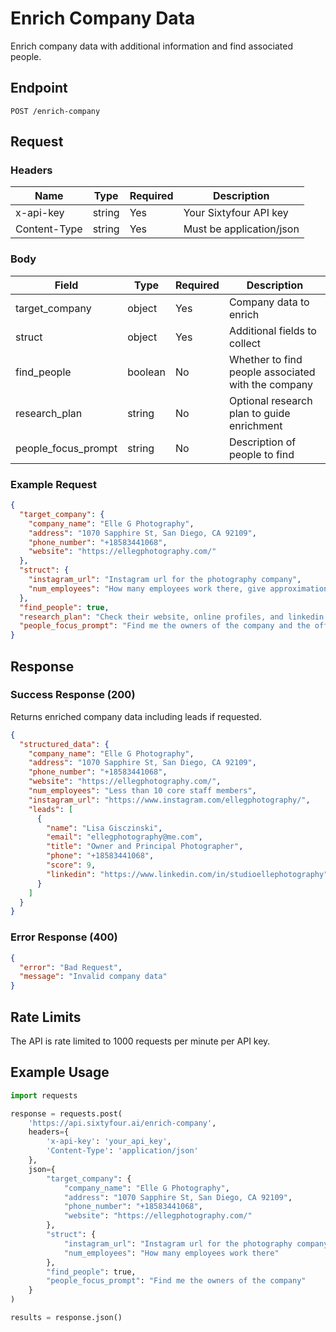 # Enrich Company Data

Enrich company data with additional information and find associated people.

## Endpoint

```http
POST /enrich-company
```

## Request

### Headers

| Name | Type | Required | Description |
|------|------|----------|-------------|
| x-api-key | string | Yes | Your Sixtyfour API key |
| Content-Type | string | Yes | Must be application/json |

### Body

| Field | Type | Required | Description |
|-------|------|----------|-------------|
| target_company | object | Yes | Company data to enrich |
| struct | object | Yes | Additional fields to collect |
| find_people | boolean | No | Whether to find people associated with the company |
| research_plan | string | No | Optional research plan to guide enrichment |
| people_focus_prompt | string | No | Description of people to find |

### Example Request

```json
{
  "target_company": {
    "company_name": "Elle G Photography",
    "address": "1070 Sapphire St, San Diego, CA 92109",
    "phone_number": "+18583441068",
    "website": "https://ellegphotography.com/"
  },
  "struct": {
    "instagram_url": "Instagram url for the photography company",
    "num_employees": "How many employees work there, give approximation if you don't have exact number"
  },
  "find_people": true,
  "research_plan": "Check their website, online profiles, and linkedin for the people. Looking for the individual portfolios of the employees can help too",
  "people_focus_prompt": "Find me the owners of the company and the office manager"
}
```

## Response

### Success Response (200)

Returns enriched company data including leads if requested.

```json
{
  "structured_data": {
    "company_name": "Elle G Photography",
    "address": "1070 Sapphire St, San Diego, CA 92109",
    "phone_number": "+18583441068",
    "website": "https://ellegphotography.com/",
    "num_employees": "Less than 10 core staff members",
    "instagram_url": "https://www.instagram.com/ellegphotography/",
    "leads": [
      {
        "name": "Lisa Gisczinski",
        "email": "ellegphotography@me.com",
        "title": "Owner and Principal Photographer",
        "phone": "+18583441068",
        "score": 9,
        "linkedin": "https://www.linkedin.com/in/studioellephotography"
      }
    ]
  }
}
```

### Error Response (400)

```json
{
  "error": "Bad Request",
  "message": "Invalid company data"
}
```

## Rate Limits

The API is rate limited to 1000 requests per minute per API key.

## Example Usage

```python
import requests

response = requests.post(
    'https://api.sixtyfour.ai/enrich-company',
    headers={
        'x-api-key': 'your_api_key',
        'Content-Type': 'application/json'
    },
    json={
        "target_company": {
            "company_name": "Elle G Photography",
            "address": "1070 Sapphire St, San Diego, CA 92109",
            "phone_number": "+18583441068",
            "website": "https://ellegphotography.com/"
        },
        "struct": {
            "instagram_url": "Instagram url for the photography company",
            "num_employees": "How many employees work there"
        },
        "find_people": true,
        "people_focus_prompt": "Find me the owners of the company"
    }
)

results = response.json()
``` 